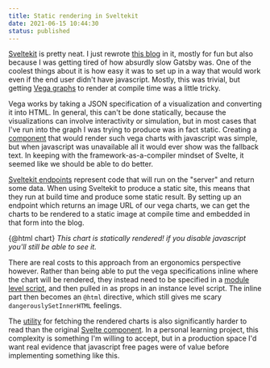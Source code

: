 ```yaml
---
title: Static rendering in Sveltekit
date: 2021-06-15 10:44:30
status: published
---
```


<script context="module">
  const chart = {
    "$schema": "https://vega.github.io/schema/vega-lite/v5.json",
    "description": "Google's stock price over time.",
    "data": {"url": "https://raw.githubusercontent.com/vega/vega/master/docs/data/stocks.csv"},
    "transform": [{"filter": "datum.symbol==='GOOG'"}],
    "mark": "line",
    "encoding": {
      "x": {"field": "date", "type": "temporal"},
      "y": {"field": "price", "type": "quantitative"}
    }
  }
</script>
<script>
</script>

[Sveltekit](https://kit.svelte.dev/doc) is pretty neat. I just rewrote [this blog](https://github.com/schicks/schicks.github.io) in it, mostly for fun but also because I was getting tired of how absurdly slow Gatsby was. One of the coolest things about it is how easy it was to set up in a way that would work even if the end user didn't have javascript. Mostly, this was trivial, but getting [Vega graphs](https://vega.github.io/vega/usage/) to render at compile time was a little tricky.

Vega works by taking a JSON specification of a visualization and converting it into HTML. In general, this can't be done statically, because the visualizations can involve interactivity or simulation, but in most cases that I've run into the graph I was trying to produce was in fact static. Creating a [component](https://github.com/schicks/schicks.github.io/blob/main/src/components/VegaLite.svelte) that would render such vega charts with javascript was simple, but when javascript was unavailable all it would ever show was the fallback text. In keeping with the framework-as-a-compiler mindset of Svelte, it seemed like we should be able to do better.

[Sveltekit endpoints](https://kit.svelte.dev/docs#routing) represent code that will run on the "server" and return some data. When using Sveltekit to produce a static site, this means that they run at build time and produce some static result. By setting up an endpoint which returns an image URL of our vega charts, we can get the charts to be rendered to a static image at compile time and embedded in that form into the blog.

{@html chart}
_This chart is statically rendered! if you disable javascript you'll still be able to see it._

There are real costs to this approach from an ergonomics perspective however. Rather than being able to put the vega specifications inline where the chart will be rendered, they instead need to be specified in a [module level script](https://github.com/schicks/schicks.github.io/blob/main/src/routes/posts/static-rendering-in-sveltekit.mdx), and then pulled in as props in an instance level script. The inline part then becomes an `@html` directive, which still gives me scary `dangerouslySetInnerHTML` feelings.

The [utility](https://github.com/schicks/schicks.github.io/blob/main/src/utilities.ts) for fetching the rendered charts is also significantly harder to read than the original [Svelte component](https://github.com/schicks/schicks.github.io/blob/main/src/components/VegaLite.svelte). In a personal learning project, this complexity is something I'm willing to accept, but in a production space I'd want real evidence that javascript free pages were of value before implementing something like this.